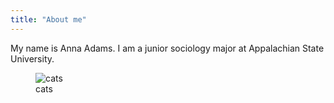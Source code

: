 ```yaml
---
title: "About me"
---
```


My name is Anna Adams. I am a junior sociology major at Appalachian State University.

![cats](./Pics/ribboncat.jpg)


